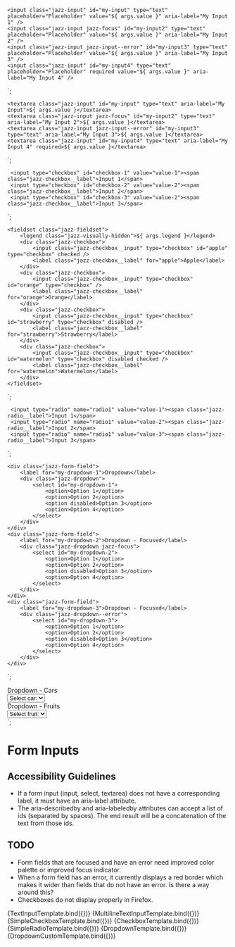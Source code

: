 
<Meta title="Components/Form Inputs" component="Input" />

    <input class="jazz-input" id="my-input" type="text" placeholder="Placeholder" value="${ args.value }" aria-label="My Input 1" />
    <input class="jazz-input jazz-focus" id="my-input2" type="text" placeholder="Placeholder" value="${ args.value }" aria-label="My Input 2" />
    <input class="jazz-input jazz-input--error" id="my-input3" type="text" placeholder="Placeholder" value="${ args.value }" aria-label="My Input 3" />
    <input class="jazz-input" id="my-input4" type="text" placeholder="Placeholder" required value="${ args.value }" aria-label="My Input 4" />
`;

    <textarea class="jazz-input" id="my-input" type="text" aria-label="My Input">${ args.value }</textarea>
    <textarea class="jazz-input jazz-focus" id="my-input2" type="text" aria-label="My Input 2">${ args.value }</textarea>
    <textarea class="jazz-input jazz-input--error" id="my-input3" type="text" aria-label="My Input 3">${ args.value }</textarea>
    <textarea class="jazz-input" id="my-input4" type="text" aria-label="My Input 4" required>${ args.value }</textarea>
`;

     <input type="checkbox" id="checkbox-1" value="value-1"><span class="jazz-checkbox__label">Input 1</span>
     <input type="checkbox" id="checkbox-2" value="value-2"><span class="jazz-checkbox__label">Input 2</span>
     <input type="checkbox" id="checkbox-3" value="value-2"><span class="jazz-checkbox__label">Input 3</span>
`;

    <fieldset class="jazz-fieldset">
        <legend class="jazz-visually-hidden">${ args.legend }</legend>
        <div class="jazz-checkbox">
            <input class="jazz-checkbox__input" type="checkbox" id="apple" type="checkbox" checked />
            <label class="jazz-checkbox__label" for="apple">Apple</label>
        </div>
        <div class="jazz-checkbox">
            <input class="jazz-checkbox__input" type="checkbox" id="orange" type="checkbox" />
            <label class="jazz-checkbox__label" for="orange">Orange</label>
        </div>
        <div class="jazz-checkbox">
            <input class="jazz-checkbox__input" type="checkbox" id="strawberry" type="checkbox" disabled />
            <label class="jazz-checkbox__label" for="strawberry">Strawberry</label>
        </div>
        <div class="jazz-checkbox">
            <input class="jazz-checkbox__input" type="checkbox" id="watermelon" type="checkbox" disabled checked />
            <label class="jazz-checkbox__label" for="watermelon">Watermelon</label>
        </div>
    </fieldset>
`;

     <input type="radio" name="radio1" value="value-1"><span class="jazz-radio__label">Input 1</span>
     <input type="radio" name="radio1" value="value-2"><span class="jazz-radio__label">Input 2</span>
     <input type="radio" name="radio1" value="value-3"><span class="jazz-radio__label">Input 3</span>
`;

    <div class="jazz-form-field">
        <label for="my-dropdown-1">Dropdown</label>
        <div class="jazz-dropdown">
            <select id="my-dropdown-1">
                <option>Option 1</option>
                <option>Option 2</option>
                <option disabled>Option 3</option>
                <option>Option 4</option>
            </select>
        </div>
    </div>
    <div class="jazz-form-field">
        <label for="my-dropdown-2">Dropdown - Focused</label>
        <div class="jazz-dropdown jazz-focus">
            <select id="my-dropdown-2">
                <option>Option 1</option>
                <option>Option 2</option>
                <option disabled>Option 3</option>
                <option>Option 4</option>
            </select>
        </div>
    </div>
    <div class="jazz-form-field">
        <label for="my-dropdown-3">Dropdown - Focused</label>
        <div class="jazz-dropdown--error">
            <select id="my-dropdown-3">
                <option>Option 1</option>
                <option>Option 2</option>
                <option disabled>Option 3</option>
                <option>Option 4</option>
            </select>
        </div>
    </div>    
`;

  <div class="jazz-form-field">
       <label for="my-dropdown-3">Dropdown - Cars</label>
       <div class="jazz-dropdown-custom">
          <select>
             <option value="0">Select car:</option>
             <option value="1">Audi</option>
             <option value="2">BMW</option>
           </select>
       </div>
  </div>
  <div class="jazz-form-field">
       <label for="my-dropdown-3">Dropdown - Fruits</label>
       <div class="jazz-dropdown-custom">
             <select>
                <option value="0">Select fruit:</option>
                <option value="1">Apple</option>
                <option value="2">Banana</option>
                <option value="3">Orange</option>
              </select>
       </div>
  </div>
  <script id="initscript">
           PrincetonDesignSystem.enableDesignSystem();
  </script>
`;

# Form Inputs

## Accessibility Guidelines

* If a form input (input, select, textarea) does not have a corresponding label, it must have an aria-label attribute.
* The aria-describedby and aria-labeledby attributes can accept a list of ids (separated by spaces).  The end result
  will be a concatenation of the text from those ids.

## TODO

* Form fields that are focused and have an error need improved color palette or improved focus indicator.
* When a form field has an error, it currently displays a red border which makes it wider than fields that do not have an error.  Is there a way around this?
* Checkboxes do not display properly in Firefox.

<Canvas>
    <Story name="Text Input" args={{
        label: "Label",
        value: ""
    }}>
      {TextInputTemplate.bind({})}
    </Story>
</Canvas>

<Canvas>
    <Story name="Multiline Text Input" args={{
        label: "Label",
        value: ""
    }}>
      {MultilineTextInputTemplate.bind({})}
    </Story>
</Canvas>

<Canvas>
    <Story name="Simple Checkbox">
      {SimpleCheckboxTemplate.bind({})}
    </Story>
</Canvas>

<Canvas>
    <Story name="Checkbox" args={{
        legend: "Types of Fruit"
    }}>
      {CheckboxTemplate.bind({})}
    </Story>
</Canvas>

<Canvas>
    <Story name="Simple Radio Buttons">
      {SimpleRadioTemplate.bind({})}
    </Story>
</Canvas>

<Canvas>
    <Story name="Dropdown" args={{
        legend: "Types of Fruit"
    }}>
      {DropdownTemplate.bind({})}
    </Story>
</Canvas>

<Canvas>
    <Story name="Dropdown Custom" args={{
        legend: "Types of Fruit"
    }}>
      {DropdownCustomTemplate.bind({})}
    </Story>
</Canvas>
